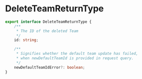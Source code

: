 # DeleteTeamReturnType

```typescript
export interface DeleteTeamReturnType {
    /**
     * The ID of the deleted Team
     */
    id: string;

    /**
     * Signifies whether the default team update has failed,
     * when newDefaultTeamId is provided in request query.
     */
    newDefaultTeamIdError?: boolean;
}
```
